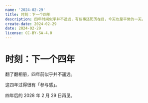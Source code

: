 ```yaml
---
name: '2024-02-29'
title: 时刻：下一个四年
description: 四年时间似乎并不遥远，有些事还历历在目，今天也是平常的一天。
create-date: 2024-02-29
date: 2024-02-29
license: CC-BY-SA-4.0
---
```



# 时刻：下一个四年

翻了翻相册，四年前似乎并不遥远。

<Picture
  src="https://file.lifeni.life/notebook/存档/2024-02-29/2020-02-29.webp"
  alt="拍摄于 2020 年 2 月 29 日"
/>

这四年过得很有「参与感」。

<Picture
  src="https://file.lifeni.life/notebook/存档/2024-02-29/界湖公园.webp"
  alt="拍摄于 2024 年 2 月，界湖公园"
/>

四年后的 2028 年 2 月 29 日再见。
